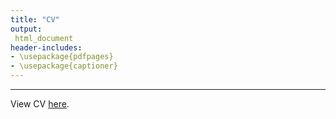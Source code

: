 ```yaml
---
title: "CV"
output:
 html_document
header-includes:
- \usepackage{pdfpages}
- \usepackage{captioner}
---
```

----

View CV [here](Lockett_CV.pdf).
